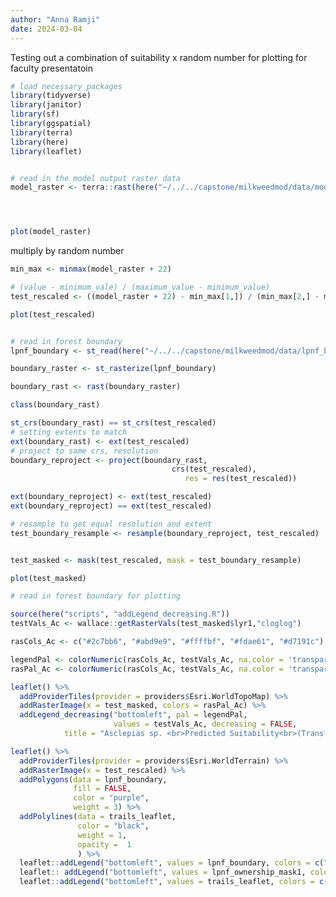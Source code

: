 ```yaml
---
author: "Anna Ramji"
date: 2024-03-04
---
```



Testing out a combination of suitability x random number for plotting for faculty presentatoin

```r

# load necessary packages
library(tidyverse)
library(janitor)
library(sf)
library(ggspatial)
library(terra)
library(here)
library(leaflet)


# read in the model output raster data
model_raster <- terra::rast(here("~/../../capstone/milkweedmod/data/models/allpoints_bioclim_canopy_dem.tif"))





```



```r
plot(model_raster)
```

multiply by random number


```r

min_max <- minmax(model_raster + 22)

# (value - minimum_vale) / (maximum_value - minimum_value)
test_rescaled <- ((model_raster + 22) - min_max[1,]) / (min_max[2,] - min_max[1,])

plot(test_rescaled)



```


```r
# read in forest boundary
lpnf_boundary <- st_read(here("~/../../capstone/milkweedmod/data/lpnf_boundary_data/lpnf_boundary_buffered/lpnf_boundary_buffered.shp"))

boundary_raster <- st_rasterize(lpnf_boundary)

boundary_rast <- rast(boundary_raster)

class(boundary_rast)

st_crs(boundary_rast) == st_crs(test_rescaled)
# setting extents to match
ext(boundary_rast) <- ext(test_rescaled)
# project to same crs, resolution 
boundary_reproject <- project(boundary_rast,
                                    crs(test_rescaled),
                                       res = res(test_rescaled))

ext(boundary_reproject) <- ext(test_rescaled)
ext(boundary_reproject) == ext(test_rescaled)

# resample to get equal resolution and extent 
test_boundary_resample <- resample(boundary_reproject, test_rescaled)


test_masked <- mask(test_rescaled, mask = test_boundary_resample)

plot(test_masked)
```


```r
# read in forest boundary for plotting

source(here("scripts", "addLegend_decreasing.R"))
testVals_Ac <- wallace::getRasterVals(test_masked$lyr1,"cloglog")

rasCols_Ac <- c("#2c7bb6", "#abd9e9", "#ffffbf", "#fdae61", "#d7191c")

legendPal <- colorNumeric(rasCols_Ac, testVals_Ac, na.color = 'transparent', reverse = TRUE)
rasPal_Ac <- colorNumeric(rasCols_Ac, testVals_Ac, na.color = 'transparent', reverse = FALSE)

leaflet() %>% 
  addProviderTiles(provider = providers$Esri.WorldTopoMap) %>% 
  addRasterImage(x = test_masked, colors = rasPal_Ac) %>% 
  addLegend_decreasing("bottomleft", pal = legendPal,
                       values = testVals_Ac, decreasing = FALSE, 
            title = "Asclepias sp. <br>Predicted Suitability<br>(Transferred)")


```



```r
leaflet() %>% 
  addProviderTiles(provider = providers$Esri.WorldTerrain) %>% 
  addRasterImage(x = test_rescaled) %>% 
  addPolygons(data = lpnf_boundary,
              fill = FALSE,
              color = "purple",
              weight = 3) %>% 
  addPolylines(data = trails_leaflet,
               color = "black",
               weight = 1,
               opacity =  1
               ) %>%
  leaflet::addLegend("bottomleft", values = lpnf_boundary, colors = c("purple"), labels = "LPNF Boundary", opacity = 1) %>%
  leaflet:: addLegend("bottomleft", values = lpnf_ownership_mask1, colors = c("darkgreen"), labels = "Public Land") %>%
  leaflet::addLegend("bottomleft", values = trails_leaflet, colors = c("black"), labels = "Trails and Roads", opacity = 1)

```

